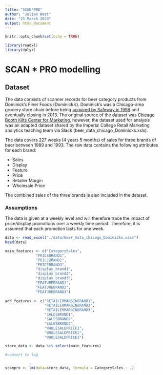 ```yaml
---
title: "SCAN*PRO"
author: "Julian West"
date: "25 March 2020"
output: html_document
---
```


```r
knitr::opts_chunk$set(echo = TRUE)
```


```r
library(readxl)
library(dplyr)
```

# SCAN * PRO modelling

## Dataset
The data consists of scanner records for beer category products from Dominick's Finer Foods (Dominick's). Dominick's was a Chicago-area grocery store chain before being [acquired by Safeway in 1998](https://en.wikipedia.org/wiki/Dominick%27s) and eventually closing in 2013. The original source of the dataset was [Chicago Booth Kilts Center for Marketing](https://www.chicagobooth.edu/research/kilts/datasets/dominicks), however, the dataset used for analysis was an adapted dataset shared by the Imperial College Retail Marketing analytics teaching team via Slack (beer_data_chicago_Dominicks.xslx).


The data covers 227 weeks (4 years 5 months) of sales for three brands of beer between 1989 and 1993. The raw data contains the following attributes for each brand:

- Sales
- Display
- Feature
- Price
- Retailer Margin
- Wholesale Price

The combined sales of the three brands is also included in the dataset.




### Assumptions
The data is given at a weekly level and will therefore trace the impact of price/display promotions over a weekly time period. Therefore, it is assumed that each promotion lasts for one week.


```r
data <- read_excel("./data/beer_data_chicago_Dominicks.xlsx")
head(data)
```

```r
main_features <- c("CategorySales",
              "PRICEBRAND1",
              "PRICEBRAND2",
              "PRICEBRAND3",
              "display_brand1",
              "display_brand2",
              "display_brand3",
              "FEATUREBRAND1",
              "FEATUREBRAND2",
              "FEATUREBRAND3")
              
add_features <- c("RETAILERMARGINBRAND1",
                  "RETAILERMARGINBRAND2",
                  "RETAILERMARGINBRAND3",
                  "SALESBRAND1",
                  "SALESBRAND2",
                  "SALESBRAND3",
                  "WHOLESALEPRICE1",
                  "WHOLESALEPRICE2",
                  "WHOLESALEPRICE3")

store_data <- data %>% select(main_features)

#convert to log


scanpro <- lm(data=store_data, formula = CategorySales ~ .)

```

